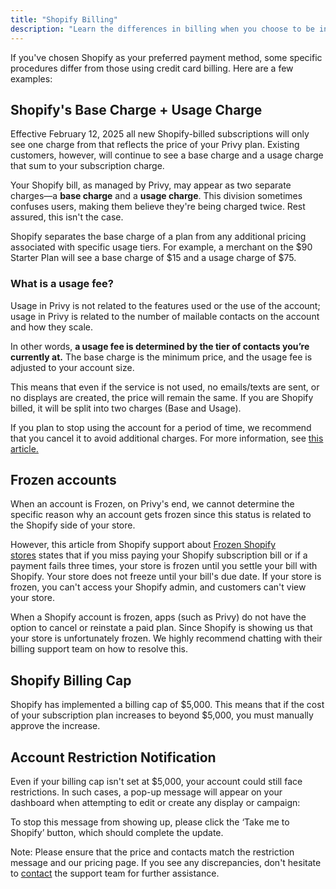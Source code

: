 ```yaml
---
title: "Shopify Billing"
description: "Learn the differences in billing when you choose to be invoiced via Shopify."
---
```


If you've chosen Shopify as your preferred payment method, some specific procedures differ from those using credit card billing. Here are a few examples:


## Shopify's Base Charge + Usage Charge

<Info>
  Effective February 12, 2025 all new Shopify-billed subscriptions will only see one charge from that reflects the price of your Privy plan. Existing customers, however, will continue to see a base charge and a usage charge that sum to your subscription charge.
</Info>

Your Shopify bill, as managed by Privy, may appear as two separate charges—a **base charge** and a **usage charge**. This division sometimes confuses users, making them believe they're being charged twice. Rest assured, this isn't the case.

Shopify separates the base charge of a plan from any additional pricing associated with specific usage tiers. For example, a merchant on the $90 Starter Plan will see a base charge of $15 and a usage charge of $75.

### What is a usage fee?

Usage in Privy is not related to the features used or the use of the account; usage in Privy is related to the number of mailable contacts on the account and how they scale.

In other words, **a usage fee is determined by the tier of contacts you’re currently at.** The base charge is the minimum price, and the usage fee is adjusted to your account size.

This means that even if the service is not used, no emails/texts are sent, or no displays are created, the price will remain the same. If you are Shopify billed, it will be split into two charges (Base and Usage).

If you plan to stop using the account for a period of time, we recommend that you cancel it to avoid additional charges. For more information, see [this article.](https://help.privy.com/docs/learn/account-settings-and-billing/account-settings/manage-your-plan)

## Frozen accounts

When an account is Frozen, on Privy's end, we cannot determine the specific reason why an account gets frozen since this status is related to the Shopify side of your store.

However, this article from Shopify support about [Frozen Shopify stores](https://help.shopify.com/en/manual/your-account/frozen-store) states that if you miss paying your Shopify subscription bill or if a payment fails three times, your store is frozen until you settle your bill with Shopify. Your store does not freeze until your bill's due date. If your store is frozen, you can't access your Shopify admin, and customers can't view your store.

When a Shopify account is frozen, apps (such as Privy) do not have the option to cancel or reinstate a paid plan. Since Shopify is showing us that your store is unfortunately frozen. We highly recommend chatting with their billing support team on how to resolve this.

## Shopify Billing Cap

Shopify has implemented a billing cap of $5,000. This means that if the cost of your subscription plan increases to beyond $5,000, you must manually approve the increase.  

## Account Restriction Notification

Even if your billing cap isn't set at $5,000, your account could still face restrictions. In such cases, a pop-up message will appear on your dashboard when attempting to edit or create any display or campaign:

To stop this message from showing up, please click the ‘Take me to Shopify’ button, which should complete the update.

Note: Please ensure that the price and contacts match the restriction message and our pricing page. If you see any discrepancies, don't hesitate to [contact](mailto:support@privy.com) the support team for further assistance.